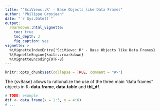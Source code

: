 ```yaml
---
title: "'SciViews::R' - Base Objects like Data Frames"
author: "Philippe Grosjean"
date: "`r Sys.Date()`"
output:
  rmarkdown::html_vignette:
    toc: true
    toc_depth: 3
    fig_caption: yes
vignette: >
  %\VignetteIndexEntry{'SciViews::R' - Base Objects like Data Frames}
  %\VignetteEngine{knitr::rmarkdown}
  %\VignetteEncoding{UTF-8}
---
```


```r
knitr::opts_chunk$set(collapse = TRUE, comment = "#>")
```

The {svBase} allows to rationalize the use of the three main "data frames" objects in R: **data.frame**, **data.table** and **tbl_df**.

```r
# TODO: example
dtf <- data.frame(x = 1:3, y = 4:6)
# ...
```
